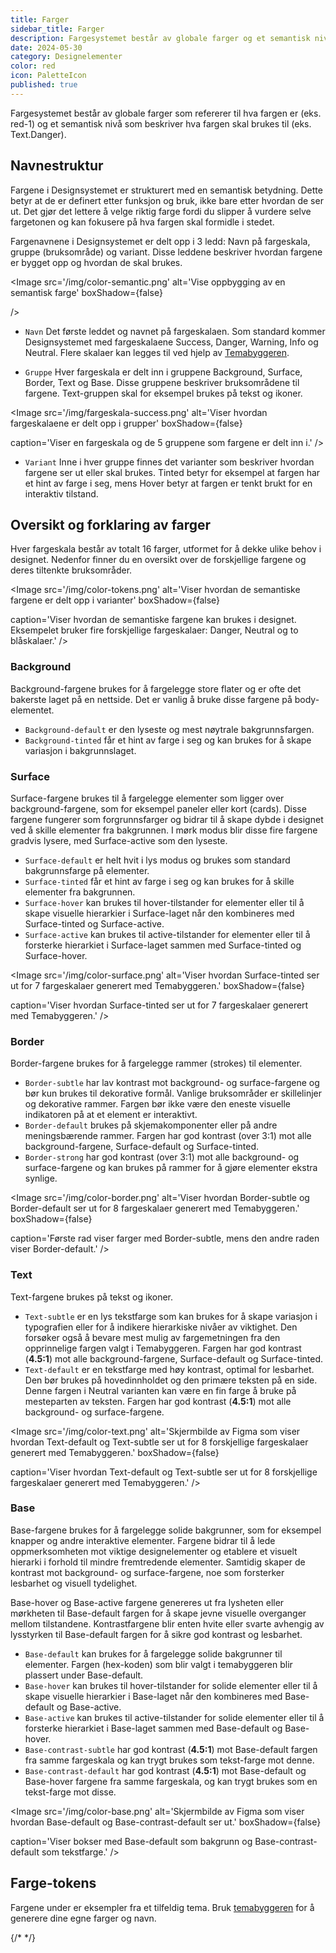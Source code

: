 ```yaml
---
title: Farger
sidebar_title: Farger
description: Fargesystemet består av globale farger og et semantisk nivå som beskriver hva fargen skal brukes til.
date: 2024-05-30
category: Designelementer
color: red
icon: PaletteIcon
published: true
---
```


Fargesystemet består av globale farger som refererer til hva fargen er (eks. red-1) og et semantisk nivå som beskriver hva fargen skal brukes til (eks. Text.Danger).

## Navnestruktur
Fargene i Designsystemet er strukturert med en semantisk betydning. 
Dette betyr at de er definert etter funksjon og bruk, ikke bare etter hvordan de ser ut. 
Det gjør det lettere å velge riktig farge fordi du slipper å vurdere selve fargetonen og kan fokusere på hva fargen skal formidle i stedet.

Fargenavnene i Designsystemet er delt opp i 3 ledd: Navn på fargeskala, gruppe (bruksområde) og variant.
Disse leddene beskriver hvordan fargene er bygget opp og hvordan de skal brukes.

<Image
  src='/img/color-semantic.png'
  alt='Vise oppbygging av en semantisk farge'
  boxShadow={false}
  
/>

* `Navn` Det første leddet og navnet på fargeskalaen. 
Som standard kommer Designsystemet med fargeskalaene Success, Danger, Warning, Info og Neutral.
Flere skalaer kan legges til ved hjelp av [Temabyggeren](https://theme.designsystemet.no/).

* `Gruppe` Hver fargeskala er delt inn i gruppene Background, Surface, Border, Text og Base. 
Disse gruppene beskriver bruksområdene til fargene. Text-gruppen skal for eksempel brukes på tekst og ikoner.

<Image
  src='/img/fargeskala-success.png'
  alt='Viser hvordan fargeskalaene er delt opp i grupper'
  boxShadow={false}
  
  caption='Viser en fargeskala og de 5 gruppene som fargene er delt inn i.'
/>

* `Variant` Inne i hver gruppe finnes det varianter som beskriver hvordan fargene ser ut eller skal brukes. 
Tinted betyr for eksempel at fargen har et hint av farge i seg, mens Hover betyr at fargen er tenkt brukt for en interaktiv tilstand.

## Oversikt og forklaring av farger
Hver fargeskala består av totalt 16 farger, utformet for å dekke ulike behov i designet. 
Nedenfor finner du en oversikt over de forskjellige fargene og deres tiltenkte bruksområder.

<Image
  src='/img/color-tokens.png'
  alt='Viser hvordan de semantiske fargene er delt opp i varianter'
  boxShadow={false}
  
  caption='Viser hvordan de semantiske fargene kan brukes i designet. Eksempelet bruker fire forskjellige fargeskalaer: Danger, Neutral og to blåskalaer.'
/>

### Background
Background-fargene brukes for å fargelegge store flater og er ofte det bakerste laget på en nettside. Det er vanlig å bruke disse fargene på body-elementet.

* `Background-default` er den lyseste og mest nøytrale bakgrunnsfargen.
* `Background-tinted` får et hint av farge i seg og kan brukes for å skape variasjon i bakgrunnslaget. 

### Surface
Surface-fargene brukes til å fargelegge elementer som ligger over background-fargene, som for eksempel paneler eller kort (cards).
Disse fargene fungerer som forgrunnsfarger og bidrar til å skape dybde i designet ved å skille elementer fra bakgrunnen.
I mørk modus blir disse fire fargene gradvis lysere, med Surface-active som den lyseste.

* `Surface-default` er helt hvit i lys modus og brukes som standard bakgrunnsfarge på elementer.
* `Surface-tinted` får et hint av farge i seg og kan brukes for å skille elementer fra bakgrunnen.
* `Surface-hover` kan brukes til hover-tilstander for elementer eller til å skape visuelle hierarkier i Surface-laget når den kombineres med Surface-tinted og Surface-active.
* `Surface-active` kan brukes til active-tilstander for elementer eller til å forsterke hierarkiet i Surface-laget sammen med Surface-tinted og Surface-hover.

<Image
  src='/img/color-surface.png'
  alt='Viser hvordan Surface-tinted ser ut for 7 fargeskalaer generert med Temabyggeren.'
  boxShadow={false}
  
  caption='Viser hvordan Surface-tinted ser ut for 7 fargeskalaer generert med Temabyggeren.'
/>

### Border
Border-fargene brukes for å fargelegge rammer (strokes) til elementer.

* `Border-subtle` har lav kontrast mot background- og surface-fargene og bør kun brukes til dekorative formål. 
Vanlige bruksområder er skillelinjer og dekorative rammer.
Fargen bør ikke være den eneste visuelle indikatoren på at et element er interaktivt.
* `Border-default` brukes på skjemakomponenter eller på andre meningsbærende rammer. 
Fargen har god kontrast (over 3:1) mot alle background-fargene, Surface-default og Surface-tinted.
* `Border-strong` har god kontrast (over 3:1) mot alle background- og surface-fargene og kan brukes på rammer for å gjøre elementer ekstra synlige.

<Image
  src='/img/color-border.png'
  alt='Viser hvordan Border-subtle og Border-default ser ut for 8 fargeskalaer generert med Temabyggeren.'
  boxShadow={false}
  
  caption='Første rad viser farger med Border-subtle, mens den andre raden viser Border-default.'
/>

### Text
Text-fargene brukes på tekst og ikoner.

* `Text-subtle` er en lys tekstfarge som kan brukes for å skape variasjon i typografien eller for å indikere hierarkiske nivåer av viktighet.
Den forsøker også å bevare mest mulig av fargemetningen fra den opprinnelige fargen valgt i Temabyggeren. 
Fargen har god kontrast (**4.5:1**) mot alle background-fargene, Surface-default og Surface-tinted.
* `Text-default` er en tekstfarge med høy kontrast, optimal for lesbarhet. 
Den bør brukes på hovedinnholdet og den primære teksten på en side.
Denne fargen i Neutral varianten kan være en fin farge å bruke på mesteparten av teksten.
Fargen har god kontrast (**4.5:1**) mot alle background- og surface-fargene.

<Image
  src='/img/color-text.png'
  alt='Skjermbilde av Figma som viser hvordan Text-default og Text-subtle ser ut for 8 forskjellige fargeskalaer generert med Temabyggeren.'
  boxShadow={false}
  
  caption='Viser hvordan Text-default og Text-subtle ser ut for 8 forskjellige fargeskalaer generert med Temabyggeren.'
/>

### Base
Base-fargene brukes for å fargelegge solide bakgrunner, som for eksempel knapper og andre interaktive elementer.
Fargene bidrar til å lede oppmerksomheten mot viktige designelementer og etablere et visuelt hierarki i forhold til mindre fremtredende elementer. 
Samtidig skaper de kontrast mot background- og surface-fargene, noe som forsterker lesbarhet og visuell tydelighet.

Base-hover og Base-active fargene genereres ut fra lysheten eller mørkheten til Base-default fargen for å skape jevne visuelle overganger mellom tilstandene. 
Kontrastfargene blir enten hvite eller svarte avhengig av lysstyrken til Base-default fargen for å sikre god kontrast og lesbarhet.

* `Base-default` kan brukes for å fargelegge solide bakgrunner til elementer. Fargen (hex-koden) som blir valgt i temabyggeren blir plassert under Base-default.
* `Base-hover` kan brukes til hover-tilstander for solide elementer eller til å skape visuelle hierarkier i Base-laget når den kombineres med Base-default og Base-active.
* `Base-active` kan brukes til active-tilstander for solide elementer eller til å forsterke hierarkiet i Base-laget sammen med Base-default og Base-hover.
* `Base-contrast-subtle` har god kontrast (**4.5:1**) mot Base-default fargen fra samme fargeskala og kan trygt brukes som tekst-farge mot denne.
* `Base-contrast-default` har god kontrast (**4.5:1**) mot Base-default og Base-hover fargene fra samme fargeskala, og kan trygt brukes som en tekst-farge mot disse.

<Image
  src='/img/color-base.png'
  alt='Skjermbilde av Figma som viser hvordan Base-default og Base-contrast-default ser ut.'
  boxShadow={false}
  
  caption='Viser bokser med Base-default som bakgrunn og Base-contrast-default som tekstfarge.'
/>

## Farge-tokens

Fargene under er eksempler fra et tilfeldig tema.
Bruk [temabyggeren](https://theme.designsystemet.no) for å generere dine egne farger og navn.

{/* <TokenList
  type='color'
  showThemePicker={true}
  showModeSwitcher={true}
/>
 */}
